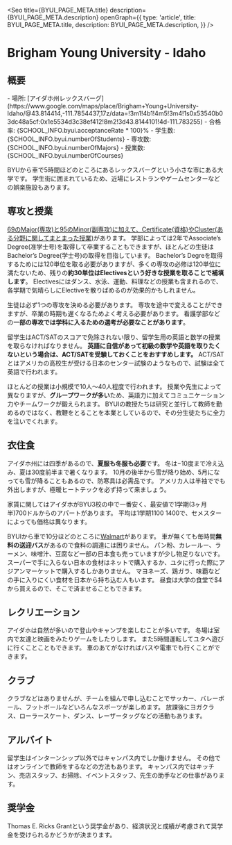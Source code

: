 
<Seo
  title={BYUI_PAGE_META.title}
  description={BYUI_PAGE_META.description}
  openGraph={{
    type: 'article',
    title: BYUI_PAGE_META.title,
    description: BYUI_PAGE_META.description,
  }}
/>


# Brigham Young University - Idaho


## 概要

<SplitPane>
  <Pane>
    <NextImage
      className='h-80'
      src={byuiLogoImage}
      alt='BYUI Logo'
      placeholder='blur'
      layout='fill'
      objectFit='scale-down'
    />
  </Pane>
  <Pane>
    - <span className='font-bold'>場所</span>: [アイダホ州レックスバーグ](https://www.google.com/maps/place/Brigham+Young+University-Idaho/@43.814414,-111.7854437,17z/data=!3m1!4b1!4m5!3m4!1s0x53540b03dc48a5cf:0x1e5534d3c38ef412!8m2!3d43.8144101!4d-111.783255)
    - <span className='font-bold'>合格率</span>: <Digit>{SCHOOL_INFO.byui.acceptanceRate * 100}</Digit>%
    - <span className='font-bold'>学生数</span>: <Digit>{SCHOOL_INFO.byui.numberOfStudents}</Digit>
    - <span className='font-bold'>専攻数</span>: <Digit>{SCHOOL_INFO.byui.numberOfMajors}</Digit>
    - <span className='font-bold'>授業数</span>: <Digit>{SCHOOL_INFO.byui.numberOfCourses}</Digit>
  </Pane>
</SplitPane>

BYUから車で5時間ほどのところにあるレックスバーグという小さな市にある大学です。
学生街に囲まれているため、近場にレストランやゲームセンターなどの娯楽施設もあります。


## 専攻と授業

<div className='pt-8 pb-4 md:float-left w-full md:w-1/2 aspect-[3/2]'>
  <DynamicPhotoViewer
    colorClass='bg-gradient-to-br from-byui to-byui-dark'
    images={[
      {
        src: byuiClassImage,
        alt: 'BYUI 授業風景',
        citation: 'https://www.byui.edu/foundations/for-students/course-requirements/fdwld101-world-foundations-i',
        placeholder: 'blur',
        layout: 'fill',
        objectFit: 'cover',
      },
    ]}
  />
</div>

[69のMajor(専攻)と95のMinor(副専攻)に加えて、Certificate(資格)やCluster(ある分野に関してまとまった授業)](https://www.byui.edu/catalog#/programs)があります。
学部によっては2年でAssociate’s Degree(准学士号)を取得して卒業することもできますが、ほとんどの生徒はBachelor’s Degree(学士号)の取得を目指しています。
Bachelor’s Degreを取得するためには120単位を取る必要がありますが、多くの専攻の必修は120単位に満たないため、残りの**約30単位はElectivesという好きな授業を取ることで補填します**。
Electivesにはダンス、水泳、運動、料理などの授業も含まれるので、各学期で気晴らしにElectiveを散りばめるのが効果的かもしれません。

生徒は必ず1つの専攻を決める必要があります。
専攻を途中で変えることができますが、卒業の時期も遅くなるためよく考える必要があります。
看護学部などの**一部の専攻では学科に入るための選考が必要なことがあります**。

留学生はACT/SATのスコアで免除されない限り、留学生用の英語と数学の授業を取らなければなりません。
**英語に自信があって初級の数学や英語を取りたくないという場合は、ACT/SATを受験しておくことをおすすめします。**
ACT/SATとはアメリカの高校生が受ける日本のセンター試験のようなもので、試験は全て英語で行われます。

ほとんどの授業は小規模で10人〜40人程度で行われます。
授業や先生によって異なりますが、**グループワークが多い**ため、英語力に加えてコミュニケーション力やチームワークが鍛えられます。
BYUIの教授たちは研究と並行して教師を勤めるのではなく、教鞭をとることを本業としているので、その分生徒たちに全力を注いでくれます。


## 衣住食

<div className='pt-8 pb-4 md:float-left w-full md:w-1/2 aspect-[3/2]'>
  <DynamicPhotoViewer
    colorClass='bg-gradient-to-br from-byui to-byui-dark'
    images={[
      {
        src: byuiHousingImage,
        alt: 'BYUI 学生寮',
        citation: 'https://www.byui.edu/housing/centre-square/features-and-gallery',
        placeholder: 'blur',
        layout: 'fill',
        objectFit: 'cover',
      },
    ]}
  />
</div>

アイダホ州には四季があるので、**夏服も冬服も必要**です。
冬は−10度まで冷え込み、夏は30度前半まで暑くなります。
10月の後半から雪が降り始め、5月になっても雪が降ることもあるので、防寒具は必需品です。
アメリカ人は半袖ででも外出しますが、極暖ヒートテックを必ず持って来ましょう。

家賃に関してはアイダホがBYU3校の中で一番安く、最安値で1学期(3ヶ月半)700ドルからのアパートがあります。
平均は1学期$1100~$1400で、セメスターによっても価格は異なります。

BYUIから車で10分ほどのところに[Walmart](https://www.google.com/maps/place/Walmart+Supercenter/@43.8373123,-111.8275946,13z/data=!4m5!3m4!1s0x53540a467e9da89f:0x28d9dfc6b68872db!8m2!3d43.8558611!4d-111.774149)があります。
車が無くても毎時間**無料の送迎バス**があるので食料の調達には困りません。
パン粉、カレールー、ラーメン、味噌汁、豆腐など一部の日本食も売っていますが少し物足りないです。
スーパーで手に入らない日本の食材はネットで購入するか、ユタに行った際にアジアンマーケットで購入するしかありません。
マヨネーズ、鶏ガラ、味覇などの手に入りにくい食材を日本から持ち込む人もいます。
昼食は大学の食堂で$4から買えるので、そこで済ませることもできます。


## レクリエーション

アイダホは自然が多いので登山やキャンプを楽しむことが多いです。
冬場は室内で友達と映画をみたりゲームをしたりします。
また5時間運転してユタへ遊びに行くことこともできます。
車のあてがなければバスや電車でも行くことができます。


## クラブ

<div className='pt-8 pb-4 md:float-left w-full md:w-1/2 aspect-[3/2]'>
  <DynamicPhotoViewer
    colorClass='bg-gradient-to-br from-byui to-byui-dark'
    images={[
      {
        src: byuiFitnessImage,
        alt: 'BYUI フィットネス',
        citation: 'https://www.byui.edu/wellness-center',
        placeholder: 'blur',
        layout: 'fill',
        objectFit: 'cover',
      },
    ]}
  />
</div>

クラブなどはありませんが、チームを組んで申し込むことでサッカー、バレーボール、フットボールなどいろんなスポーツが楽しめます。
放課後にヨガクラス、ローラースケート、ダンス、レーザータッグなどの活動もあります。


## アルバイト

留学生はインターンシップ以外ではキャンパス内でしか働けません。
その他ではオンラインで教師をするなどの方法もあります。
キャンパス内ではキッチン、売店スタッフ、お掃除、イベントスタッフ、先生の助手などの仕事があります。


## 奨学金

Thomas E. Ricks Grantという奨学金があり、経済状況と成績が考慮されて奨学金を受けられるかどうかが決まります。
